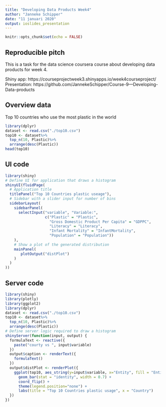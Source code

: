 ---
title: "Developing Data Products Week4"
author: "Janneke Schipper"
date: "11 januari 2020"
output: ioslides_presentation
---

```{r setup, include=FALSE}
knitr::opts_chunk$set(echo = FALSE)
```

## Reproducible pitch
This is a task for the data science coursera course about developing data products for week 4.

Shiny app: https://courseprojectweek3.shinyapps.io/week4courseproject/
Presentation: https://github.com/JannekeSchipper/Course-9---Developing-Data-products

## Overview data
Top 10 countries who use the most plastic in the world
```{r overview, echo=FALSE, message=FALSE, warning = FALSE}
library(dplyr)
dataset <- read.csv("./top10.csv")
top10 <- dataset%>%
  top_n(10, Plastic)%>%
  arrange(desc(Plastic))
head(top10)
```

## UI code
```{r UI, echo = TRUE, eval = FALSE}
library(shiny)
# Define UI for application that draws a histogram
shinyUI(fluidPage(
  # Application title
  titlePanel("Top 10 Countries plastic useage"),
  # Sidebar with a slider input for number of bins 
  sidebarLayout(
    sidebarPanel(
      selectInput("variable", "Variable:", 
                  c("Plastic" = "Plastic",
                    "Gross Domestic Product Per Capita" = "GDPPC",
                    "Literacy" = "Literacy",
                    "Infant Mortality" = "InfantMortality",
                    "Population" = "Population"))
    ),
    # Show a plot of the generated distribution
    mainPanel(
       plotOutput("distPlot")
    )
  )
))
```

## Server code
```{r Server, echo = TRUE, eval = FALSE}
library(shiny)
library(plotly)
library(ggplot2)
library(dplyr)
dataset <- read.csv("./top10.csv")
top10 <- dataset%>%
  top_n(10, Plastic)%>%
  arrange(desc(Plastic))
# Define server logic required to draw a histogram
shinyServer(function(input, output) {
  formulaText <- reactive({
    paste("courty vs ", input$variable)
  })
  output$caption <- renderText({
    formulaText()
  })
  output$distPlot <- renderPlot({
    ggplot(top10, aes_string(y=input$variable, x="Entity", fill = "Entity")) + 
      geom_bar(stat = "identity", width = 0.7) +
      coord_flip() +
      theme(legend.position="none") +
      labs(title = "Top 10 Countries plastic usage", x = "Country")
  })
})
```

